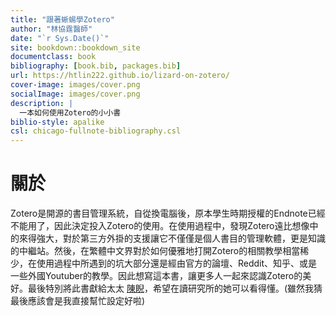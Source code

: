```yaml
---
title: "跟著蜥蜴學Zotero"
author: "林協霆醫師"
date: "`r Sys.Date()`"
site: bookdown::bookdown_site
documentclass: book
bibliography: [book.bib, packages.bib]
url: https://htlin222.github.io/lizard-on-zotero/
cover-image: images/cover.png
socialImage: images/cover.png
description: |
  一本如何使用Zotero的小小書
biblio-style: apalike
csl: chicago-fullnote-bibliography.csl
---
```


# 關於

Zotero是開源的書目管理系統，自從換電腦後，原本學生時期授權的Endnote已經不能用了，因此決定投入Zotero的使用。在使用過程中，發現Zotero遠比想像中的來得強大，對於第三方外掛的支援讓它不僅僅是個人書目的管理軟體，更是知識的中繼站。然後，在繁體中文界對於如何優雅地打開Zotero的相關教學相當稀少，在使用過程中所遇到的坑大部分還是經由官方的論壇、Reddit、知乎、或是一些外國Youtuber的教學。因此想寫這本書，讓更多人一起來認識Zotero的美好。最後特別將此書獻給太太 [陳睨](https://www.facebook.com/caseychen1996)，希望在讀研究所的她可以看得懂。(雖然我猜最後應該會是我直接幫忙設定好啦)
